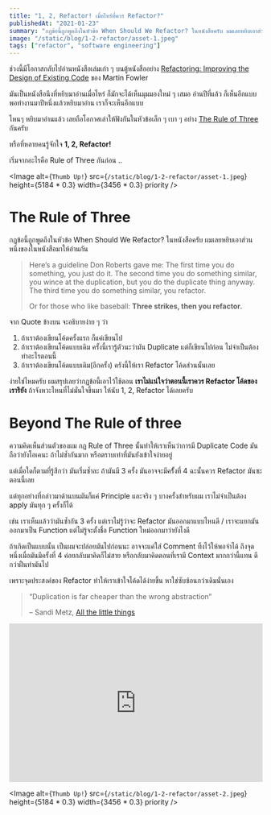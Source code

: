 ```yaml
---
title: "1, 2, Refactor! เมื่อไหร่ที่ควร Refactor?"
publishedAt: "2021-01-23"
summary: "กฏข้อนี้ถูกพูดถึงในหัวข้อ When Should We Refactor? ในหนังสือครับ ผมเลยหยิบเอาส่วนหนึ่งของในหนังสือมาให้อ่านกัน"
image: "/static/blog/1-2-refactor/asset-1.jpeg"
tags: ["refactor", "software engineering"]
---
```


ช่วงนี้มีโอกาสกลับไปอ่านหนังสือเล่มเก่า ๆ บนตู้หนังสืออย่าง [Refactoring: Improving the Design of Existing Code](https://www.oreilly.com/library/view/refactoring-improving-the/9780134757681/) ของ Martin Fowler

มันเป็นหนังสือนึงที่หยิบมาอ่านเมื่อไหร่ ก็มักจะได้เห็นมุมมองใหม่ ๆ เสมอ อ่านปีที่แล้ว ก็เห็นอีกแบบ พอทำงานมาปีหนึ่งแล้วหยิบมาอ่าน เราก็จะเห็นอีกแบบ

ไหนๆ หยิบมาอ่านแล้ว เลยถือโอกาศเล่าให้ฟังกันในหัวข้อเล็ก ๆ เบา ๆ อย่าง [The Rule of Three](<https://en.wikipedia.org/wiki/Rule_of_three_(computer_programming)>) กันครับ

หรือที่หลายคนรู้จักใจ **1, 2, Refactor!**

เริ่มจากอะไรคือ Rule of Three กันก่อน ..

<Image
  alt={`Thumb Up!`}
  src={`/static/blog/1-2-refactor/asset-1.jpeg`}
  height={5184 * 0.3}
  width={3456 * 0.3}
  priority
/>

# The Rule of Three

กฏข้อนี้ถูกพูดถึงในหัวข้อ When Should We Refactor? ในหนังสือครับ ผมเลยหยิบเอาส่วนหนึ่งของในหนังสือมาให้อ่านกัน

> Here’s a guideline Don Roberts gave me: The first time you do something, you just do it. The second time you do something similar, you wince at the duplication, but you do the duplicate thing anyway. The third time you do something similar, you refactor.
>
> Or for those who like baseball: **Three strikes, then you refactor.**

จาก Quote ข้างบน จะอธิบายง่าย ๆ ว่า

1. ถ้าเราต้องเขียนโค้ดครั้งแรก ก็แค่เขียนไป
2. ถ้าเราต้องเขียนโค้ดแบบเดิม ครั้งนี้เรารู้ตัวนะว่ามัน Duplicate แต่ก็เขียนไปก่อน ไม่จำเป็นต้องทำอะไรตอนนี้
3. ถ้าเราต้องเขียนโค้ดแบบเดิม(อีกครั้ง) ครังนี้ให้เรา Refactor โค้ดส่วนนั้นเลย

ง่ายใช่ไหมครับ ผมสรุปเลยว่ากฏข้อนี้เอาไว้ใช้ตอน **เราไม่แน่ใจว่าตอนนี้เราควร Refactor โค้ดของเรารึยัง** ถ้าจังหวะไหนที่ไม่มั่นใจขึ้นมา ให้นับ 1, 2, Refactor ได้เลยครับ

# Beyond The Rule of three

ความคิดเห็นส่วนตัวของผม กฏ Rule of Three นั้นทำให้เราเห็นว่าการมี Duplicate Code มันถือว่ายังโอเคนะ ถ้าไม่ซ้ำกันมาก หรือตราบเท่าที่มันยังเข้าใจง่ายอยู่

แต่เมื่อใดก็ตามที่รู้สึกว่า มันเริ่มซ้ำละ ถ้ามันมี 3 ครั้ง มันอาจจะมีครั้้งที่ 4 ฉะนั้นควร Refactor มันซะตอนนี้เลย

แต่ทุกอย่างที่กล่าวมาด้านบนมันก็แค่ Principle และจริง ๆ บางครั้งสำหรับผม เราไม่จำเป็นต้อง apply มันทุก ๆ ครั้งก็ได้

เช่น เราเห็นแล้วว่ามันซ้ำกัน 3 ครั้ง แต่เราไม่รู้ว่าจะ Refactor มันออกมาแบบไหนดี / เราจะแยกมันออกมาเป็น Function แต่ไม่รู้จะตั้งชื่อ Function ใหม่ออกมาว่ายังไงดี

ถ้าเกิดเป็นแบบนั้น เป็นผมจะปล่อยมันไปก่อนนะ อาจจะแค่ใส่ Comment ทิ้งไว้ให้พอจำได้ ถึงจุดหนึ่งเมื่อมันมีครั้งที่ 4 ค่อยกลับมาคิดก็ไม่สาย หรือกลับมาคิดตอนที่เรามี Context มากกว่านี้แทน ดีกว่าฝืนทำมันไป

เพราะจุดประสงค์ของ Refactor ทำให้เราเข้าใจโค้ดได้ง่ายขึ้น หาใช่ซับซ้อนกว่าเดิมนั่นเอง

> “Duplication is far cheaper than the wrong abstraction”
>
> – Sandi Metz, [All the little things](https://www.youtube.com/watch?v=8bZh5LMaSmE&feature=youtu.be)

<iframe
  className="mb-4"
  width="100%"
  height="315"
  src="https://www.youtube.com/embed/8bZh5LMaSmE"
  title="YouTube video player"
  frameBorder="0"
  allow="accelerometer; autoplay; clipboard-write; encrypted-media; gyroscope; picture-in-picture"
  allowfullscreen
></iframe>

<Image
  alt={`Thumb Up!`}
  src={`/static/blog/1-2-refactor/asset-2.jpeg`}
  height={5184 * 0.3}
  width={3456 * 0.3}
  priority
/>
